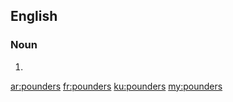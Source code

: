 ==English==

===Noun===
{{head|en|noun plural form}}

# {{plural of|pounder|lang=en}}

[[ar:pounders]]
[[fr:pounders]]
[[ku:pounders]]
[[my:pounders]]